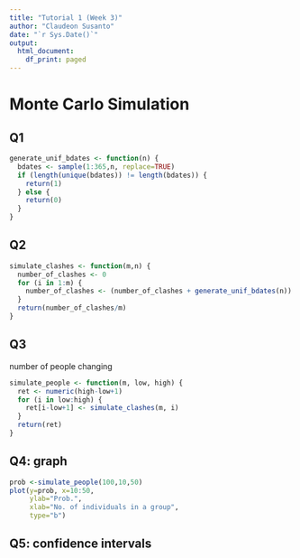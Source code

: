 ```yaml
---
title: "Tutorial 1 (Week 3)"
author: "Claudeon Susanto"
date: "`r Sys.Date()`"
output:
  html_document:
    df_print: paged
---
```


# Monte Carlo Simulation

## Q1
```r
generate_unif_bdates <- function(n) {
  bdates <- sample(1:365,n, replace=TRUE)
  if (length(unique(bdates)) != length(bdates)) {
    return(1)
  } else {
    return(0)
  }
}
```

## Q2
```r
simulate_clashes <- function(m,n) {
  number_of_clashes <- 0
  for (i in 1:m) {
    number_of_clashes <- (number_of_clashes + generate_unif_bdates(n))
  }
  return(number_of_clashes/m)
}
```

## Q3
number of people changing
```r
simulate_people <- function(m, low, high) {
  ret <- numeric(high-low+1)
  for (i in low:high) {
    ret[i-low+1] <- simulate_clashes(m, i)
  }
  return(ret)
}
```

## Q4: graph
```r
prob <-simulate_people(100,10,50)
plot(y=prob, x=10:50, 
     ylab="Prob.",
     xlab="No. of individuals in a group", 
     type="b")
```

## Q5: confidence intervals
```r

```